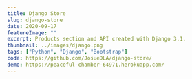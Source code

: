 ---
title: Django Store
slug: django-store
date: 2020-09-17
featureImage: ""
excerpt: Products section and API created with Django 3.1.
thumbnail: ../images/django.png
tags: ["Python", "Django", "Bootstrap"]
code: https://github.com/JosueDLA/django-store/
demo: https://peaceful-chamber-64971.herokuapp.com/
---
